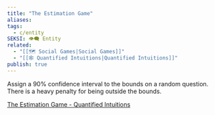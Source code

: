 ```yaml
---
title: "The Estimation Game"
aliases: 
tags:
  - c/entity
SEKSI: 👁️‍🗨️ Entity
related:
  - "[[🗺️ Social Games|Social Games]]"
  - "[[🕸️ Quantified Intuitions|Quantified Intuitions]]"
publish: true
---
```


Assign a 90% confidence interval to the bounds on a random question. There is a heavy penalty for being outside the bounds.

[The Estimation Game - Quantified Intuitions](https://www.quantifiedintuitions.org/estimation-game)
